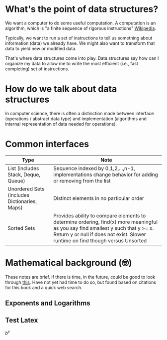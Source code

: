 # What's the point of data structures?

We want a computer to do some useful computation. A computation is an algorithm, which is 
"a finite sequence of rigorous instructions" [Wikipedia](https://en.wikipedia.org/wiki/Algorithm). 

Typically, we want to run a set of instructions to tell us something about information (data) we already have.
We might also want to transform that data to yield new or modified data.

That's where data structures come into play. Data structures say how can I organize my data to 
allow me to write the most efficient (i.e., fast completing) set of instructions. 

# How do we talk about data structures 

In computer science, there is often a distinction made between interface (operations / abstract data type) 
and implementation (algorithms and internal representation of data needed for operations).

# Common interfaces

| Type      | Note      |
|-----------|-----------|
| List (includes Stack, Deque, Queue) | Sequence indexed by 0,1,2,...,n-1, implementations change behavior for adding or removing from the list |
| Unordered Sets (includes Dictionaries, Maps) | Distinct elements in no particular order |
| Sorted Sets | Provides ability to compare elements to determine ordering, find(x) more meaningful as you say find smallest y such that y >= x. Return y or null if does not exist. Slower runtime on find though versus Unsorted|

# Mathematical background (🤓)

These notes are brief. If there is time, in the future, could be good to look through [this](https://people.csail.mit.edu/meyer/mcs.pdf). Have not 
yet had time to do so, but found based on citations for this book and a quick web search.

## Exponents and Logarithms


## Test Latex

$b^x$
